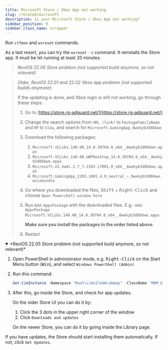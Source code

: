 ```yaml
---
title: Microsoft Store / Xbox App not working
slug: /related/microsoft
description: Is your Microsoft Store / Xbox App not working?
sidebar_position: 9
sidebar_class_name: scrapper
---
```




Run `ctfmon` and `wsreset` commands.

As a last resort, you can try the `wsreset -i` command. It reinstalls the Store app. It must be let running at least 20 minutes.

> *ReviOS 22.05 Store problem (not supported build anymore, so not relevant)*
> 


> *Older, ReviOS 22.01 and 22.02 Xbox app problem (not supported builds anymore):*
>
> If the updating is done, and Xbox login is still not working, go through these steps:
>
> 1. Go to [https://store.rg-adguard.net/](https://store.rg-adguard.net/)
> 2. Change the search options from `URL (link)` to `PackageFamilyName` and `RP` to `Slow`, and search for `Microsoft.GamingApp_8wekyb3d8bbwe`
> 3. Download the following packages:
>     1. `Microsoft.VCLibs.140.00_14.0.30704.0_x64__8wekyb3d8bbwe.appx`
>     2. `Microsoft.VCLibs.140.00.UWPDesktop_14.0.30704.0_x64__8wekyb3d8bbwe.appx`
>     3. `Microsoft.UI.Xaml.2.7_7.2203.17001.0_x64__8wekyb3d8bbwe.appx`
>     4. `Microsoft.GamingApp_2203.1001.4.0_neutral_~_8wekyb3d8bbwe.msixbundle`
> 4. Go where you downloaded the files, <Kbd special="shift">Shift</Kbd> + <kbd>Right-Click</kbd> and choose `Open Powershell window here`
> 5. Run `Add-AppxPackage` with the downloaded files. E.g.: `Add-AppxPackage Microsoft.VCLibs.140.00_14.0.30704.0_x64__8wekyb3d8bbwe.appx`.
>
>     **Make sure you install the packages in the order listed above.**
>
> 6. Restart

<details open><summary>*ReviOS 22.05 Store problem (not supported build anymore, so not relevant)*</summary>
<p>

1. Open PowerShell in administrator mode, e.g. <kbd>Right-Click</kbd> on the Start Menu button (<Kbd special="win">Win</Kbd>), and select `Windows PowerShell (Admin)`

2. Run this command:

    ```powershell
    Get-CimInstance -Namespace "Root\cimv2\mdm\dmmap" -ClassName "MDM_EnterpriseModernAppManagement_AppManagement01" | Invoke-CimMethod -MethodName UpdateScanMethod
    ```

3. After this, go inside the Store, and check for app updates.

    On the older Store UI you can do it by:

      1. Click the 3 dots in the upper right corner of the window
      2. Click `Downloads and updates`

    On the newer Store, you can do it by going inside the Library page.

If you have updates, the Store should start installing them automatically. If not, click `Get Updates`.
</p>
</details>